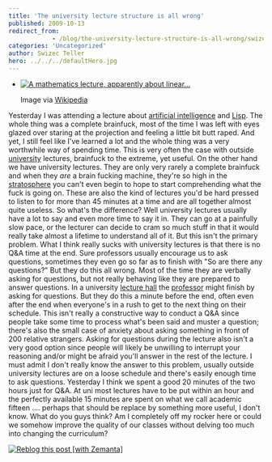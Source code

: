 ```yaml
---
title: 'The university lecture structure is all wrong'
published: 2009-10-13
redirect_from: 
            - /blog/the-university-lecture-structure-is-all-wrong/swizec/772
categories: 'Uncategorized'
author: Swizec Teller
hero: ../../../defaultHero.jpg
---
```

- [![A mathematics lecture, apparently about linear...](http://upload.wikimedia.org/wikipedia/commons/thumb/3/34/Math_lecture_at_TKK.JPG/300px-Math_lecture_at_TKK.JPG "A mathematics lecture, apparently about linear...")](http://commons.wikipedia.org/wiki/Image:Math_lecture_at_TKK.JPG)

  Image via [Wikipedia](http://commons.wikipedia.org/wiki/Image:Math_lecture_at_TKK.JPG)

Yesterday I was attending a lecture about [artificial intelligence](http://en.wikipedia.org/wiki/Artificial_intelligence "Artificial intelligence") and [Lisp](http://en.wikipedia.org/wiki/Lisp_%28programming_language%29 "Lisp (programming language)"). The whole thing was a complete brainfuck, most of the time I was left with eyes glazed over staring at the projection and feeling a little bit butt raped. And yet, I still feel like I've learned a lot and the whole thing was a very worthwhile way of spending time. This is very often the case with outside [university](http://en.wikipedia.org/wiki/University "University") lectures, brainfuck to the extreme, yet useful. On the other hand we have university lectures. They are only very rarely a complete brainfuck and when they _are_ a brain fucking machine, they're so high in the [stratosphere](http://en.wikipedia.org/wiki/Stratosphere "Stratosphere") you can't even begin to hope to start comprehending what the fuck is going on. These are also the kind of lectures you'd be hard pressed to listen to for more than 45 minutes at a time and are all together almost quite useless. So what's the difference? Well university lectures usually have a lot to say and even more time to say it in. They can go at a painfully slow pace, or the lecturer can decide to cram so much stuff in that it would really take almost a lifetime to understand all of it. But this isn't the primary problem. What I think really sucks with university lectures is that there is no Q&A time at the end. Sure professors usually encourage us to ask questions, sometimes they even go so far as to finish with "So are there any questions?" But they do this all wrong. Most of the time they are verbally asking for questions, but not really behaving like they are prepared to answer questions. In a university [lecture hall](http://en.wikipedia.org/wiki/Lecture_hall "Lecture hall") the [professor](http://en.wikipedia.org/wiki/Professor "Professor") might finish by asking for questions. But they do this a minute before the end, often even after the end when everyone's in a rush to get to the next thing on their schedule. This isn't really a constructive way to conduct a Q&A since people take some time to process what's been said and muster a question; there's also the small case of anxiety about asking something in front of 200 relative strangers. Asking for questions during the lecture also isn't a very good option since people will likely be unwilling to interrupt your reasoning and/or might be afraid you'll answer in the rest of the lecture. I must admit I don't really know the answer to this problem, usually outside university lectures are on a loose schedule and there's easily enough time to ask questions. Yesterday I think we spent a good 20 minutes of the two hours just for Q&A. At uni most lectures have to be put within an hour and the perfectly available 15 minutes are spent on what we call academic fifteen .... perhaps that should be replace by something more useful, I don't know. What do you guys think? Am I completely off my rocker here or could we somehow improve the quality of our classes without delving too much into changing the curriculum?

[![Reblog this post \[with Zemanta\]](http://img.zemanta.com/reblog_e.png?x-id=44c0d493-504f-45cf-9559-6f7ce28806a2)](http://reblog.zemanta.com/zemified/44c0d493-504f-45cf-9559-6f7ce28806a2/ "Reblog this post \[with Zemanta]")